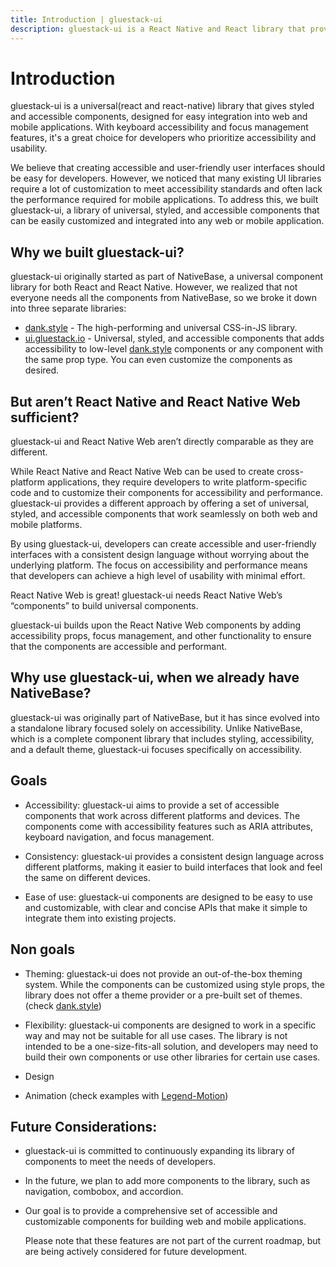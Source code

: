 ```yaml
---
title: Introduction | gluestack-ui
description: gluestack-ui is a React Native and React library that provides universal, styled, and accessible components. It includes keyboard accessibility and focus management features, making it a great choice for developers who prioritize accessibility and usability.
---
```



<Meta title="Overview/Introduction" />

# Introduction

gluestack-ui is a universal(react and react-native) library that gives styled and accessible components, designed for easy integration into web and mobile applications. With keyboard accessibility and focus management features, it's a great choice for developers who prioritize accessibility and usability.

We believe that creating accessible and user-friendly user interfaces should be easy for developers. However, we noticed that many existing UI libraries require a lot of customization to meet accessibility standards and often lack the performance required for mobile applications. To address this, we built gluestack-ui, a library of universal, styled, and accessible components that can be easily customized and integrated into any web or mobile application.

## Why we built gluestack-ui?

gluestack-ui originally started as part of NativeBase, a universal component library for both React and React Native. However, we realized that not everyone needs all the components from NativeBase, so we broke it down into three separate libraries:

- [dank.style](https://dank.style) - The high-performing and universal CSS-in-JS library.
- [ui.gluestack.io](https://ui.gluestack.io) - Universal, styled, and accessible components that adds accessibility to low-level [dank.style](https://dank.style) components or any component with the same prop type. You can even customize the components as desired.

## But aren’t React Native and React Native Web sufficient?

gluestack-ui and React Native Web aren’t directly comparable as they are different.

While React Native and React Native Web can be used to create cross-platform applications, they require developers to write platform-specific code and to customize their components for accessibility and performance. gluestack-ui provides a different approach by offering a set of universal, styled, and accessible components that work seamlessly on both web and mobile platforms.

By using gluestack-ui, developers can create accessible and user-friendly interfaces with a consistent design language without worrying about the underlying platform. The focus on accessibility and performance means that developers can achieve a high level of usability with minimal effort.

React Native Web is great! gluestack-ui needs React Native Web’s “components” to build universal components.

gluestack-ui builds upon the React Native Web components by adding accessibility props, focus management, and other functionality to ensure that the components are accessible and performant.

## Why use gluestack-ui, when we already have NativeBase?

gluestack-ui was originally part of NativeBase, but it has since evolved into a standalone library focused solely on accessibility. Unlike NativeBase, which is a complete component library that includes styling, accessibility, and a default theme, gluestack-ui focuses specifically on accessibility.

## Goals

- Accessibility: gluestack-ui aims to provide a set of accessible components that work across different platforms and devices. The components come with accessibility features such as ARIA attributes, keyboard navigation, and focus management.

- Consistency: gluestack-ui provides a consistent design language across different platforms, making it easier to build interfaces that look and feel the same on different devices.

- Ease of use: gluestack-ui components are designed to be easy to use and customizable, with clear and concise APIs that make it simple to integrate them into existing projects.

## Non goals

- Theming: gluestack-ui does not provide an out-of-the-box theming system. While the components can be customized using style props, the library does not offer a theme provider or a pre-built set of themes. (check [dank.style](https://dank.style))

- Flexibility: gluestack-ui components are designed to work in a specific way and may not be suitable for all use cases. The library is not intended to be a one-size-fits-all solution, and developers may need to build their own components or use other libraries for certain use cases.

- Design

- Animation (check examples with [Legend-Motion](https://legendapp.com/))

## Future Considerations:

- gluestack-ui is committed to continuously expanding its library of components to meet the needs of developers.
- In the future, we plan to add more components to the library, such as navigation, combobox, and accordion.
- Our goal is to provide a comprehensive set of accessible and customizable components for building web and mobile applications.

  Please note that these features are not part of the current roadmap, but are being actively considered for future development.
